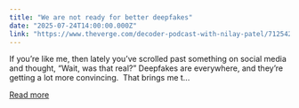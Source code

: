 ```yaml
---
title: "We are not ready for better deepfakes"
date: "2025-07-24T14:00:00.000Z"
link: "https://www.theverge.com/decoder-podcast-with-nilay-patel/712542/captions-ceo-gaurav-misra-interview-deepfakes-ai-misinformation"
---
```


If you’re like me, then lately you’ve scrolled past something on social media and thought, “Wait, was that real?” Deepfakes are everywhere, and they’re getting a lot more convincing. 
That brings me t...

[Read more](https://www.theverge.com/decoder-podcast-with-nilay-patel/712542/captions-ceo-gaurav-misra-interview-deepfakes-ai-misinformation)
